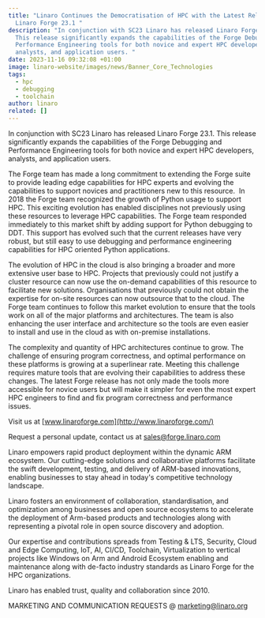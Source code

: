 ```yaml
---
title: "Linaro Continues the Democratisation of HPC with the Latest Release of
  Linaro Forge 23.1 "
description: "In conjunction with SC23 Linaro has released Linaro Forge 23.1.
  This release significantly expands the capabilities of the Forge Debugging and
  Performance Engineering tools for both novice and expert HPC developers,
  analysts, and application users. "
date: 2023-11-16 09:32:08 +01:00
image: linaro-website/images/news/Banner_Core_Technologies
tags:
  - hpc
  - debugging
  - toolchain
author: linaro
related: []
---
```


In conjunction with SC23 Linaro has released Linaro Forge 23.1. This release significantly expands the capabilities of the Forge Debugging and Performance Engineering tools for both novice and expert HPC developers, analysts, and application users.

The Forge team has made a long commitment to extending the Forge suite to provide leading edge capabilities for HPC experts and evolving the capabilities to support novices and practitioners new to this resource.  In 2018 the Forge team recognized the growth of Python usage to support HPC. This exciting evolution has enabled disciplines not previously using these resources to leverage HPC capabilities. The Forge team responded immediately to this market shift by adding support for Python debugging to DDT. This support has evolved such that the current releases have very robust, but still easy to use debugging and performance engineering capabilities for HPC oriented Python applications.

The evolution of HPC in the cloud is also bringing a broader and more extensive user base to HPC. Projects that previously could not justify a cluster resource can now use the on-demand capabilities of this resource to facilitate new solutions. Organisations that previously could not obtain the expertise for on-site resources can now outsource that to the cloud. The Forge team continues to follow this market evolution to ensure that the tools work on all of the major platforms and architectures. The team is also enhancing the user interface and architecture so the tools are even easier to install and use in the cloud as with on-premise installations.

The complexity and quantity of HPC architectures continue to grow. The challenge of ensuring program correctness, and optimal performance on these platforms is growing at a superlinear rate. Meeting this challenge requires mature tools that are evolving their capabilities to address these changes. The latest Forge release has not only made the tools more accessible for novice users but will make it simpler for even the most expert HPC engineers to find and fix program correctness and performance issues.

Visit us at [www.linaroforge.com](http://www.linaroforge.com/)

Request a personal update, contact us at [sales@forge.linaro.com](mailto:sales@forge.linaro.com)

Linaro empowers rapid product deployment within the dynamic ARM ecosystem. Our cutting-edge solutions and collaborative platforms facilitate the swift development, testing, and delivery of ARM-based innovations, enabling businesses to stay ahead in today's competitive technology landscape.

Linaro fosters an environment of collaboration, standardisation, and optimization among businesses and open source ecosystems to accelerate the deployment of Arm-based products and technologies along with representing a pivotal role in open source discovery and adoption.

Our expertise and contributions spreads from Testing & LTS, Security, Cloud and Edge Computing, IoT, AI, CI/CD, Toolchain, Virtualization to vertical projects like Windows on Arm and Android Ecosystem enabling and maintenance along with de-facto industry standards as Linaro Forge for the HPC organizations.

Linaro has enabled trust, quality and collaboration since 2010.

MARKETING AND COMMUNICATION REQUESTS @ [marketing@linaro.org](mailto:marketing@linaro.org)
